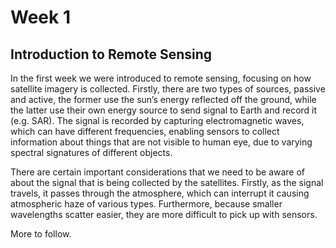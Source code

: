 # Week 1
## Introduction to Remote Sensing

In the first week we were introduced to remote sensing, focusing on how satellite imagery is collected. Firstly, there are two types of sources, passive and active, the former use the sun's energy reflected off the ground, while the latter use their own energy source to send signal to Earth and record it (e.g. SAR). The signal is recorded by capturing electromagnetic waves, which can have different frequencies, enabling sensors to collect information about things that are not visible to human eye, due to varying spectral signatures of different objects.

There are certain important considerations that we need to be aware of about the signal that is being collected by the satellites. Firstly, as the signal travels, it passes through the atmosphere, which can interrupt it causing atmospheric haze of various types. Furthermore, because smaller wavelengths scatter easier, they are more difficult to pick up with sensors.

More to follow.
